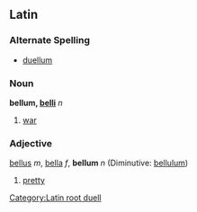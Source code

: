 ==Latin==
===Alternate Spelling===
*[[duellum]]
===Noun===
[[Category:Latin root duell]]
'''bellum, [[Wiktionary Appendix:Latin second declension|belli]]''' ''n''

#[[war]]

===Adjective===
[[bellus]] ''m'', [[bella]] ''f'', '''bellum''' ''n'' (Diminutive: [[bellulus|bellulum]])

#[[pretty]]